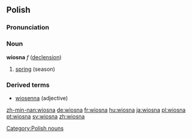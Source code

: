 ==Polish==
===Pronunciation===
{{IPAchar|ˈvʲosna}}
===Noun===
'''wiosna''' ''f'' ([[Wiktionary Appendix:Polish hard feminine noun declension|declension]])

# [[spring]] (season)

===Derived terms===
* [[wiosenna]] (adjective)

[[Category:Polish nouns]]

[[zh-min-nan:wiosna]]
[[de:wiosna]]
[[fr:wiosna]]
[[hu:wiosna]]
[[ja:wiosna]]
[[pl:wiosna]]
[[pt:wiosna]]
[[sv:wiosna]]
[[zh:wiosna]]